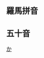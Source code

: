 ==羅馬拼音==
{{CategoryTOC Japan Romaji
| cat = 日本交流道
}}
==五十音==
{{CategoryTOC Japan Hiragana 
| cat = 日本交流道
}}

[[Category:日本交流道_(按羅馬拼音分類)|か]]